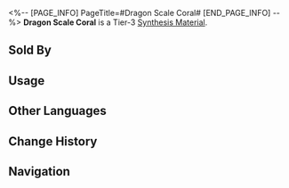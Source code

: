 <%-- [PAGE_INFO]
PageTitle=#Dragon Scale Coral#
[END_PAGE_INFO] --%>
{{Item Infobox
|id          = 182008
|image       = Item Dragon Scale Coral.png
|type        = Synthesis Material
|invCategory = Other Materials
|rarity      = 3
|effect      = Tier 3 Synthesis Material
|description = At the bottom of Lunarescent Depths, there is a diverse array of nearly a hundred coral species, among which dragon scale coral holds the greatest value. Within the coral skeleton of dragon scale coral, there is a rich concentration of Heavenly East compound. This compound serves as the finest antibiotic in the cosmos and possesses numerous other medicinal properties. Despite almost ten thousand years of efforts, humans have yet to learn how to industrially produce this compound.<br />In front of the entrance to the Fanghu's Alchemy Commission stands a statue of dragon scale coral. Underneath it, there is an inscription that reads:
|source1     = [[Lingling's Medicine Stand]]
}}
{{Description|''"When you mistakenly believe you can control nature, always remember: nature is the ultimate biochemist."''}}
'''Dragon Scale Coral''' is a Tier-3 [[Synthesis Material]].

==Sold By==
{{Shop Availability}}

==Usage==
{{Craft Usage}}

==Other Languages==
{{Other Languages
|en   = Dragon Scale Coral
|zhs  = 龙鳞珊瑚
|zht  = 龍鱗珊瑚
|ja   = 龍鱗珊瑚
|ko   = 용린산호
|es   = Coral escama de dragón
|fr   = Corail d'écailles draconiques
|ru   = Коралл драконьей чешуи
|th   = Dragon Scale Coral
|vi   = San Hô Vảy Rồng
|de   = Drachenschuppenkoralle
|id   = Dragon Scale Coral
|pt   = Coral de Escama de Dragão
}}

==Change History==
{{Change History|2.0}}

==Navigation==
{{Synthesis Material Navbox}}